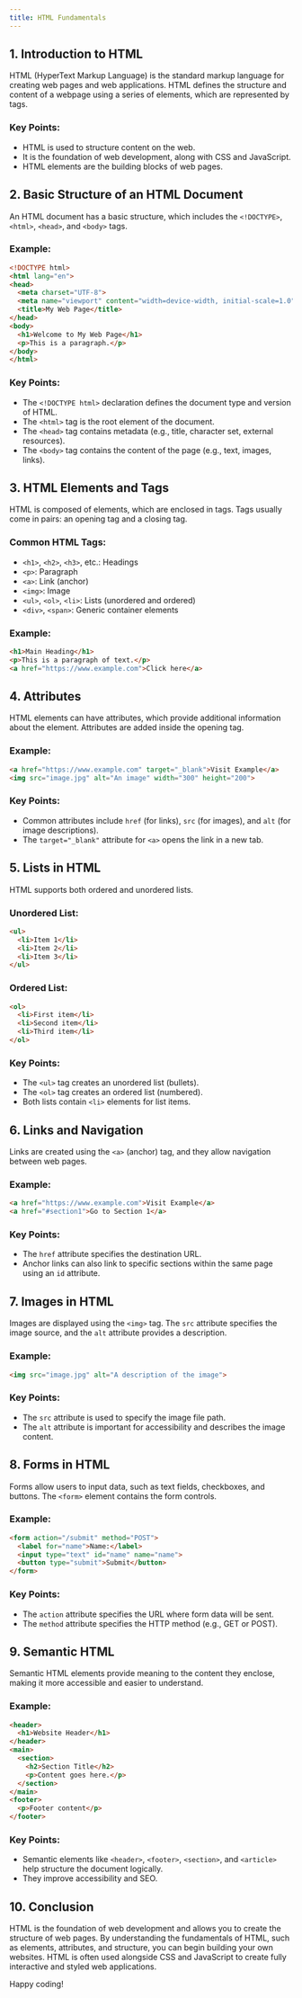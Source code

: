 ```yaml
---
title: HTML Fundamentals
---
```


## 1. Introduction to HTML

HTML (HyperText Markup Language) is the standard markup language for creating web pages and web applications. HTML defines the structure and content of a webpage using a series of elements, which are represented by tags.

### Key Points:
- HTML is used to structure content on the web.
- It is the foundation of web development, along with CSS and JavaScript.
- HTML elements are the building blocks of web pages.

## 2. Basic Structure of an HTML Document

An HTML document has a basic structure, which includes the `<!DOCTYPE>`, `<html>`, `<head>`, and `<body>` tags.

### Example:
```html
<!DOCTYPE html>
<html lang="en">
<head>
  <meta charset="UTF-8">
  <meta name="viewport" content="width=device-width, initial-scale=1.0">
  <title>My Web Page</title>
</head>
<body>
  <h1>Welcome to My Web Page</h1>
  <p>This is a paragraph.</p>
</body>
</html>
```

### Key Points:
- The `<!DOCTYPE html>` declaration defines the document type and version of HTML.
- The `<html>` tag is the root element of the document.
- The `<head>` tag contains metadata (e.g., title, character set, external resources).
- The `<body>` tag contains the content of the page (e.g., text, images, links).

## 3. HTML Elements and Tags

HTML is composed of elements, which are enclosed in tags. Tags usually come in pairs: an opening tag and a closing tag.

### Common HTML Tags:
- `<h1>`, `<h2>`, `<h3>`, etc.: Headings
- `<p>`: Paragraph
- `<a>`: Link (anchor)
- `<img>`: Image
- `<ul>`, `<ol>`, `<li>`: Lists (unordered and ordered)
- `<div>`, `<span>`: Generic container elements

### Example:
```html
<h1>Main Heading</h1>
<p>This is a paragraph of text.</p>
<a href="https://www.example.com">Click here</a>
```

## 4. Attributes

HTML elements can have attributes, which provide additional information about the element. Attributes are added inside the opening tag.

### Example:
```html
<a href="https://www.example.com" target="_blank">Visit Example</a>
<img src="image.jpg" alt="An image" width="300" height="200">
```

### Key Points:
- Common attributes include `href` (for links), `src` (for images), and `alt` (for image descriptions).
- The `target="_blank"` attribute for `<a>` opens the link in a new tab.

## 5. Lists in HTML

HTML supports both ordered and unordered lists.

### Unordered List:
```html
<ul>
  <li>Item 1</li>
  <li>Item 2</li>
  <li>Item 3</li>
</ul>
```

### Ordered List:
```html
<ol>
  <li>First item</li>
  <li>Second item</li>
  <li>Third item</li>
</ol>
```

### Key Points:
- The `<ul>` tag creates an unordered list (bullets).
- The `<ol>` tag creates an ordered list (numbered).
- Both lists contain `<li>` elements for list items.

## 6. Links and Navigation

Links are created using the `<a>` (anchor) tag, and they allow navigation between web pages.

### Example:
```html
<a href="https://www.example.com">Visit Example</a>
<a href="#section1">Go to Section 1</a>
```

### Key Points:
- The `href` attribute specifies the destination URL.
- Anchor links can also link to specific sections within the same page using an `id` attribute.

## 7. Images in HTML

Images are displayed using the `<img>` tag. The `src` attribute specifies the image source, and the `alt` attribute provides a description.

### Example:
```html
<img src="image.jpg" alt="A description of the image">
```

### Key Points:
- The `src` attribute is used to specify the image file path.
- The `alt` attribute is important for accessibility and describes the image content.

## 8. Forms in HTML

Forms allow users to input data, such as text fields, checkboxes, and buttons. The `<form>` element contains the form controls.

### Example:
```html
<form action="/submit" method="POST">
  <label for="name">Name:</label>
  <input type="text" id="name" name="name">
  <button type="submit">Submit</button>
</form>
```

### Key Points:
- The `action` attribute specifies the URL where form data will be sent.
- The `method` attribute specifies the HTTP method (e.g., GET or POST).

## 9. Semantic HTML

Semantic HTML elements provide meaning to the content they enclose, making it more accessible and easier to understand.

### Example:
```html
<header>
  <h1>Website Header</h1>
</header>
<main>
  <section>
    <h2>Section Title</h2>
    <p>Content goes here.</p>
  </section>
</main>
<footer>
  <p>Footer content</p>
</footer>
```

### Key Points:
- Semantic elements like `<header>`, `<footer>`, `<section>`, and `<article>` help structure the document logically.
- They improve accessibility and SEO.

## 10. Conclusion

HTML is the foundation of web development and allows you to create the structure of web pages. By understanding the fundamentals of HTML, such as elements, attributes, and structure, you can begin building your own websites. HTML is often used alongside CSS and JavaScript to create fully interactive and styled web applications.

Happy coding!
